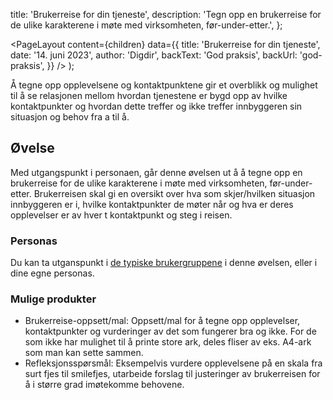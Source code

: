 
  title: 'Brukerreise for din tjeneste',
  description:
    'Tegn opp en brukerreise for de ulike karakterene i møte med virksomheten, før-under-etter.',
};

  <PageLayout
    content={children}
    data={{
      title: 'Brukerreise for din tjeneste',
      date: '14. juni 2023',
      author: 'Digdir',
      backText: 'God praksis',
      backUrl: 'god-praksis',
    }}
  />
);

Å tegne opp opplevelsene og kontaktpunktene gir et overblikk og mulighet til å se relasjonen mellom hvordan tjenestene er bygd opp av hvilke kontaktpunkter og hvordan dette treffer og ikke treffer innbyggeren sin situasjon og behov fra a til å.

## Øvelse

Med utgangspunkt i personaen, går denne øvelsen ut å å tegne opp en brukerreise for de ulike karakterene i møte med virksomheten, før-under-etter. Brukerreisen skal gi en oversikt over hva som skjer/hvilken situasjon innbyggeren er i, hvilke kontaktpunkter de møter når og hva er deres opplevelser er av hver t kontaktpunkt og steg i reisen.

### Personas

Du kan ta utganspunkt i [de typiske brukergruppene](lenke-brukergrupper) i denne øvelsen, eller i dine egne personas.

### Mulige produkter

- Brukerreise-oppsett/mal: Oppsett/mal for å tegne opp opplevelser, kontaktpunkter og vurderinger av det som fungerer bra og ikke. For de som ikke har mulighet til å printe store ark, deles fliser av eks. A4-ark som man kan sette sammen.
- Refleksjonsspørsmål: Eksempelvis vurdere opplevelsene på en skala fra surt fjes til smilefjes, utarbeide forslag til justeringer av brukerreisen for å i større grad imøtekomme behovene.
